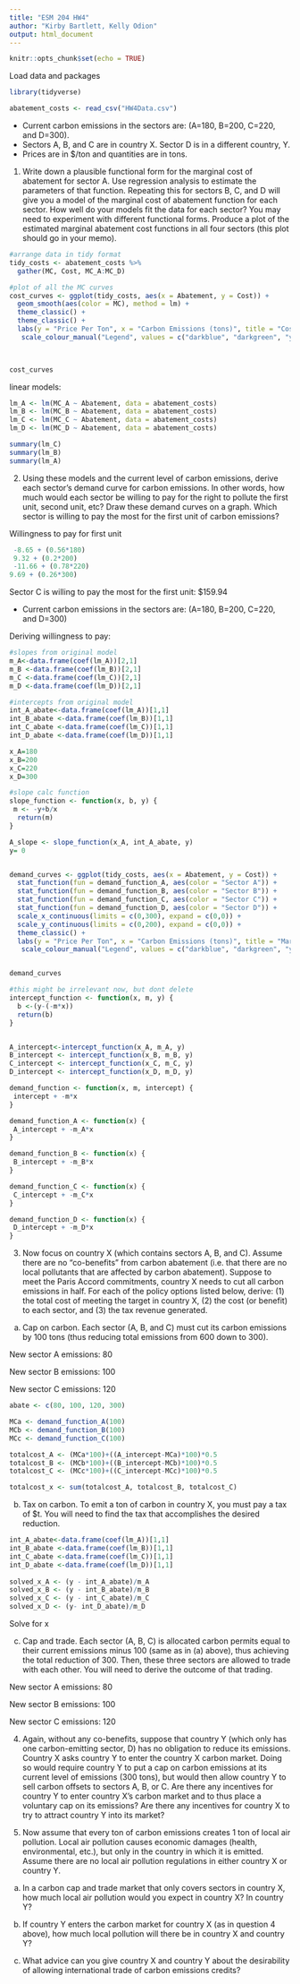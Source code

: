 ```yaml
---
title: "ESM 204 HW4"
author: "Kirby Bartlett, Kelly Odion"
output: html_document
---
```


```r
knitr::opts_chunk$set(echo = TRUE)
```


Load data and packages 
```r
library(tidyverse)

abatement_costs <- read_csv("HW4Data.csv")
```

- Current carbon emissions in the sectors are: (A=180, B=200, C=220, and D=300).
- Sectors A, B, and C are in country X. Sector D is in a different country, Y.
- Prices are in $/ton and quantities are in tons.

1. Write down a plausible functional form for the marginal cost of abatement for sector A. Use regression analysis to estimate the parameters of that function. Repeating this for sectors B, C, and D will give you a model of the marginal cost of abatement function for each sector. How well do your models fit the data for each sector? You may need to experiment with different functional forms. Produce a plot of the estimated marginal abatement cost functions in all four sectors (this plot should go in your memo). 

```r
#arrange data in tidy format 
tidy_costs <- abatement_costs %>% 
  gather(MC, Cost, MC_A:MC_D) 
```

```r
#plot of all the MC curves
cost_curves <- ggplot(tidy_costs, aes(x = Abatement, y = Cost)) +
  geom_smooth(aes(color = MC), method = lm) +
  theme_classic() +
  theme_classic() +
  labs(y = "Price Per Ton", x = "Carbon Emissions (tons)", title = "Cost of Abatement by Sector") +
   scale_colour_manual("Legend", values = c("darkblue", "darkgreen", "yellow", "darkred"))
  


cost_curves 
```


linear models: 
```r

lm_A <- lm(MC_A ~ Abatement, data = abatement_costs)
lm_B <- lm(MC_B ~ Abatement, data = abatement_costs)
lm_C <- lm(MC_C ~ Abatement, data = abatement_costs)
lm_D <- lm(MC_D ~ Abatement, data = abatement_costs)

summary(lm_C)
summary(lm_B)
summary(lm_A)

```





2. Using these models and the current level of carbon emissions, derive each sector’s demand curve for carbon emissions. In other words, how much would each sector be willing to pay for the right to pollute the first unit, second unit, etc? Draw these demand curves on a graph. Which sector is willing to pay the most for the first unit of carbon emissions?

Willingness to pay for first unit 
```r
 -8.65 + (0.56*180)
 9.32 + (0.2*200)
 -11.66 + (0.78*220)
9.69 + (0.26*300)
```


Sector C is willing to pay the most for the first unit: $159.94 



- Current carbon emissions in the sectors are: (A=180, B=200, C=220, and D=300) 


Deriving willingness to pay:
```r
#slopes from original model
m_A<-data.frame(coef(lm_A))[2,1]
m_B <-data.frame(coef(lm_B))[2,1]
m_C <-data.frame(coef(lm_C))[2,1]
m_D <-data.frame(coef(lm_D))[2,1]

#intercepts from original model
int_A_abate<-data.frame(coef(lm_A))[1,1]
int_B_abate <-data.frame(coef(lm_B))[1,1]
int_C_abate <-data.frame(coef(lm_C))[1,1]
int_D_abate <-data.frame(coef(lm_D))[1,1]

x_A=180
x_B=200
x_C=220
x_D=300

#slope calc function
slope_function <- function(x, b, y) {
 m <- -y+b/x 
  return(m)
}

A_slope <- slope_function(x_A, int_A_abate, y)
y= 0


demand_curves <- ggplot(tidy_costs, aes(x = Abatement, y = Cost)) +
  stat_function(fun = demand_function_A, aes(color = "Sector A")) +
  stat_function(fun = demand_function_B, aes(color = "Sector B")) +
  stat_function(fun = demand_function_C, aes(color = "Sector C")) +
  stat_function(fun = demand_function_D, aes(color = "Sector D")) +
  scale_x_continuous(limits = c(0,300), expand = c(0,0)) +
  scale_y_continuous(limits = c(0,200), expand = c(0,0)) +
  theme_classic() +
  labs(y = "Price Per Ton", x = "Carbon Emissions (tons)", title = "Marginal Willingness to pay by Sector") +
   scale_colour_manual("Legend", values = c("darkblue", "darkgreen", "yellow", "black",  "darkred"))


demand_curves
```

```r

#this might be irrelevant now, but dont delete 
intercept_function <- function(x, m, y) {
  b <-(y-(-m*x))
  return(b)
}


A_intercept<-intercept_function(x_A, m_A, y)
B_intercept <- intercept_function(x_B, m_B, y)
C_intercept <- intercept_function(x_C, m_C, y)
D_intercept <- intercept_function(x_D, m_D, y)

demand_function <- function(x, m, intercept) {
 intercept + -m*x
}

demand_function_A <- function(x) {
 A_intercept + -m_A*x
}

demand_function_B <- function(x) {
 B_intercept + -m_B*x
}

demand_function_C <- function(x) {
 C_intercept + -m_C*x
}

demand_function_D <- function(x) {
 D_intercept + -m_D*x
}

```

3. Now focus on country X (which contains sectors A, B, and C). Assume there are no “co-benefits” from carbon abatement (i.e. that there are no local pollutants that are affected by carbon abatement). Suppose to meet the Paris Accord commitments, country X needs to cut all carbon emissions in half. For each of the policy options listed below, derive: (1) the total cost of meeting the target in country X, (2) the cost (or benefit) to each sector, and (3) the tax revenue generated.

a. Cap on carbon. Each sector (A, B, and C) must cut its carbon emissions by 100 tons (thus
reducing total emissions from 600 down to 300).

New sector A emissions: 80

New sector B emissions: 100

New sector C emissions: 120 
```r
abate <- c(80, 100, 120, 300)

MCa <- demand_function_A(100)
MCb <- demand_function_B(100)
MCc <- demand_function_C(100)

totalcost_A <- (MCa*100)+((A_intercept-MCa)*100)*0.5
totalcost_B <- (MCb*100)+((B_intercept-MCb)*100)*0.5
totalcost_C <- (MCc*100)+((C_intercept-MCc)*100)*0.5

totalcost_x <- sum(totalcost_A, totalcost_B, totalcost_C)

```


b. Tax on carbon. To emit a ton of carbon in country X, you must pay a tax of $t. You will need to
find the tax that accomplishes the desired reduction.
```r

int_A_abate<-data.frame(coef(lm_A))[1,1]
int_B_abate <-data.frame(coef(lm_B))[1,1]
int_C_abate <-data.frame(coef(lm_C))[1,1]
int_D_abate <-data.frame(coef(lm_D))[1,1]
  
solved_x_A <- (y - int_A_abate)/m_A
solved_x_B <- (y - int_B_abate)/m_B
solved_x_C <- (y - int_C_abate)/m_C
solved_x_D <- (y- int_D_abate)/m_D 


```

Solve for x 

c. Cap and trade. Each sector (A, B, C) is allocated carbon permits equal to their current emissions minus 100 (same as in (a) above), thus achieving the total reduction of 300. Then, these three sectors are allowed to trade with each other. You will need to derive the outcome of that trading.

New sector A emissions: 80

New sector B emissions: 100

New sector C emissions: 120 

4. Again, without any co-benefits, suppose that country Y (which only has one carbon-emitting sector, D) has no obligation to reduce its emissions. Country X asks country Y to enter the country X carbon market. Doing so would require country Y to put a cap on carbon emissions at its current level of emissions (300 tons), but would then allow country Y to sell carbon offsets to sectors A, B, or C. Are there any incentives for country Y to enter country X’s carbon market and to thus place a voluntary cap on its emissions? Are there any incentives for country X to try to attract country Y into its market?


5. Now assume that every ton of carbon emissions creates 1 ton of local air pollution. Local air pollution causes economic damages (health, environmental, etc.), but only in the country in which it is emitted. Assume there are no local air pollution regulations in either country X or country Y.

a. In a carbon cap and trade market that only covers sectors in country X, how much local air pollution would you expect in country X? In country Y?

b. If country Y enters the carbon market for country X (as in question 4 above), how much local pollution will there be in country X and country Y?

c. What advice can you give country X and country Y about the desirability of allowing
international trade of carbon emissions credits?